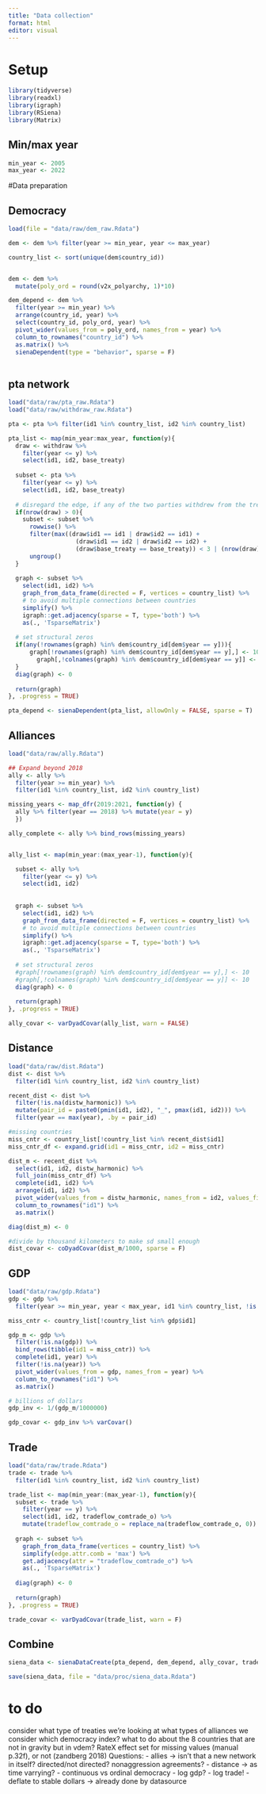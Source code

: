 ```yaml
---
title: "Data collection"
format: html
editor: visual
---
```


# Setup

```r
library(tidyverse)
library(readxl)
library(igraph)
library(RSiena)
library(Matrix)
```

## Min/max year
```r
min_year <- 2005
max_year <- 2022
```



#Data preparation 



## Democracy
```r
load(file = "data/raw/dem_raw.Rdata")

dem <- dem %>% filter(year >= min_year, year <= max_year)

country_list <- sort(unique(dem$country_id))


dem <- dem %>% 
  mutate(poly_ord = round(v2x_polyarchy, 1)*10)

dem_depend <- dem %>% 
  filter(year >= min_year) %>% 
  arrange(country_id, year) %>% 
  select(country_id, poly_ord, year) %>% 
  pivot_wider(values_from = poly_ord, names_from = year) %>% 
  column_to_rownames("country_id") %>% 
  as.matrix() %>% 
  sienaDependent(type = "behavior", sparse = F)
  

```


## pta network
```r


load("data/raw/pta_raw.Rdata")
load("data/raw/withdraw_raw.Rdata")

pta <- pta %>% filter(id1 %in% country_list, id2 %in% country_list)

pta_list <- map(min_year:max_year, function(y){
  draw <- withdraw %>% 
    filter(year <= y) %>% 
    select(id1, id2, base_treaty)
  
  subset <- pta %>% 
    filter(year <= y) %>% 
    select(id1, id2, base_treaty)
  
  # disregard the edge, if any of the two parties withdrew from the treaty in the the given or a previous year
  if(nrow(draw) > 0){
    subset <- subset %>% 
      rowwise() %>% 
      filter(max((draw$id1 == id1 | draw$id2 == id1) + 
                   (draw$id1 == id2 | draw$id2 == id2) + 
                   (draw$base_treaty == base_treaty)) < 3 | (nrow(draw) == 0)) %>% 
      ungroup()
  }
  
  graph <- subset %>% 
    select(id1, id2) %>%
    graph_from_data_frame(directed = F, vertices = country_list) %>%
    # to avoid multiple connections between countries
    simplify() %>% 
    igraph::get.adjacency(sparse = T, type='both') %>%
    as(., 'TsparseMatrix')
  
  # set structural zeros
  if(any(!rownames(graph) %in% dem$country_id[dem$year == y])){
      graph[!rownames(graph) %in% dem$country_id[dem$year == y],] <- 10
        graph[,!colnames(graph) %in% dem$country_id[dem$year == y]] <- 10
  }
  diag(graph) <- 0
  
  return(graph)
}, .progress = TRUE) 

pta_depend <- sienaDependent(pta_list, allowOnly = FALSE, sparse = T)


```



## Alliances
```r
load("data/raw/ally.Rdata")

## Expand beyond 2018
ally <- ally %>% 
  filter(year >= min_year) %>% 
  filter(id1 %in% country_list, id2 %in% country_list)

missing_years <- map_dfr(2019:2021, function(y) {
  ally %>% filter(year == 2018) %>% mutate(year = y)
  })

ally_complete <- ally %>% bind_rows(missing_years)


ally_list <- map(min_year:(max_year-1), function(y){

  subset <- ally %>% 
    filter(year <= y) %>% 
    select(id1, id2)
  
  
  graph <- subset %>% 
    select(id1, id2) %>%
    graph_from_data_frame(directed = F, vertices = country_list) %>%
    # to avoid multiple connections between countries
    simplify() %>% 
    igraph::get.adjacency(sparse = T, type='both') %>%
    as(., 'TsparseMatrix')
  
  # set structural zeros
  #graph[!rownames(graph) %in% dem$country_id[dem$year == y],] <- 10
  #graph[,!colnames(graph) %in% dem$country_id[dem$year == y]] <- 10
  diag(graph) <- 0
  
  return(graph)
}, .progress = TRUE) 

ally_covar <- varDyadCovar(ally_list, warn = FALSE)
```

## Distance
```r
load("data/raw/dist.Rdata")
dist <- dist %>% 
  filter(id1 %in% country_list, id2 %in% country_list) 

recent_dist <- dist %>% 
  filter(!is.na(distw_harmonic)) %>% 
  mutate(pair_id = paste0(pmin(id1, id2), "_", pmax(id1, id2))) %>% 
  filter(year == max(year), .by = pair_id)

#missing countries 
miss_cntr <- country_list[!country_list %in% recent_dist$id1]
miss_cntr_df <- expand.grid(id1 = miss_cntr, id2 = miss_cntr)

dist_m <- recent_dist %>% 
  select(id1, id2, distw_harmonic) %>% 
  full_join(miss_cntr_df) %>%
  complete(id1, id2) %>% 
  arrange(id1, id2) %>% 
  pivot_wider(values_from = distw_harmonic, names_from = id2, values_fill = NA) %>% 
  column_to_rownames("id1") %>% 
  as.matrix()

diag(dist_m) <- 0

#divide by thousand kilometers to make sd small enough
dist_covar <- coDyadCovar(dist_m/1000, sparse = F)
```

## GDP
```r
load("data/raw/gdp.Rdata")
gdp <- gdp %>% 
  filter(year >= min_year, year < max_year, id1 %in% country_list, !is.na(gdp)) 

miss_cntr <- country_list[!country_list %in% gdp$id1]

gdp_m <- gdp %>% 
  filter(!is.na(gdp)) %>% 
  bind_rows(tibble(id1 = miss_cntr)) %>% 
  complete(id1, year) %>% 
  filter(!is.na(year)) %>% 
  pivot_wider(values_from = gdp, names_from = year) %>% 
  column_to_rownames("id1") %>% 
  as.matrix()

# billions of dollars
gdp_inv <- 1/(gdp_m/1000000)

gdp_covar <- gdp_inv %>% varCovar()

```

## Trade
```r
load("data/raw/trade.Rdata")
trade <- trade %>% 
  filter(id1 %in% country_list, id2 %in% country_list) 

trade_list <- map(min_year:(max_year-1), function(y){
  subset <- trade %>% 
    filter(year == y) %>% 
    select(id1, id2, tradeflow_comtrade_o) %>% 
    mutate(tradeflow_comtrade_o = replace_na(tradeflow_comtrade_o, 0))
  
  graph <- subset %>% 
    graph_from_data_frame(vertices = country_list) %>% 
    simplify(edge.attr.comb = 'max') %>% 
    get.adjacency(attr = "tradeflow_comtrade_o") %>% 
    as(., 'TsparseMatrix')
  
  diag(graph) <- 0
  
  return(graph)
}, .progress = TRUE) 

trade_covar <- varDyadCovar(trade_list, warn = F)
```


## Combine
```r
siena_data <- sienaDataCreate(pta_depend, dem_depend, ally_covar, trade_covar, dist_covar, gdp_covar)

save(siena_data, file = "data/proc/siena_data.Rdata")

```




# to do  
consider what type of treaties we're looking at
what types of alliances we consider
which democracy index?
what to do about the 8 countries that are not in gravity but in vdem?
RateX effect set for missing values (manual p.32f), or not (zandberg 2018)
Questions:
 - allies -> isn't that a new network in itself? directed/not directed? nonaggression agreements?
 - distance -> as time varrying?
- continuous vs ordinal democracy
- log gdp? 
- log trade!
- deflate to stable dollars -> already done by datasource